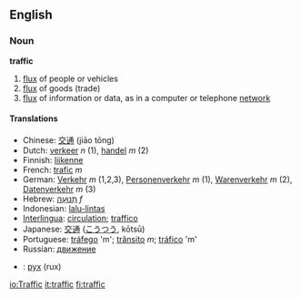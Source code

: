 ==English==
=== Noun ===
'''traffic'''

# [[flux]] of people or vehicles
# [[flux]] of goods (trade)
# [[flux]] of information or data, as in a computer or telephone [[network]]

==== Translations ====
*Chinese: [[交通]] (jiāo tōng)
*Dutch: [[verkeer]] ''n'' (1), [[handel]] ''m'' (2)
*Finnish: [[liikenne]]
*French: [[trafic]] ''m''
*German: [[Verkehr]] ''m'' (1,2,3), [[Personenverkehr]] ''m'' (1), [[Warenverkehr]] ''m'' (2), [[Datenverkehr]] ''m'' (3)
*Hebrew: [[תנועה|תְּנוּעָה]] ''f''
*Indonesian: [[lalu-lintas]]
*[[Interlingua]]: [[circulation]]; [[traffico]]
*Japanese: [[交通]] ([[こうつう]], kōtsū)
*Portuguese: [[tráfego]] 'm'; [[trânsito]] ''m''; [[tráfico]] 'm'
*Russian: [[движение]]
*{{uk}}: [[рух]] {{m}} (rux)

[[io:Traffic]]
[[it:traffic]]
[[fi:traffic]]